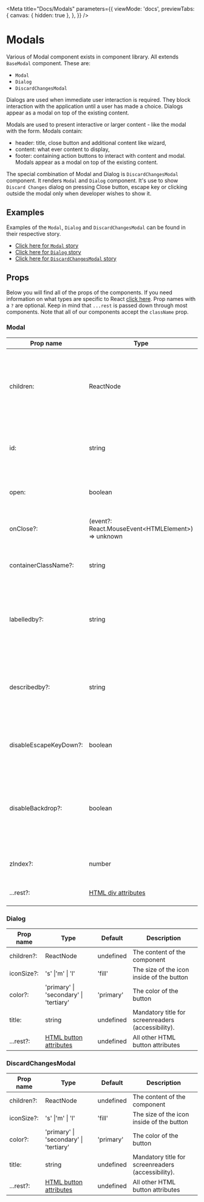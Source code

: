 
<Meta
  title="Docs/Modals"
  parameters={{
    viewMode: 'docs',
    previewTabs: {
      canvas: { hidden: true },
    },
  }}
/>

# Modals

Various of Modal component exists in component library. All extends `BaseModal` component. These are:

- `Modal`
- `Dialog`
- `DiscardChangesModal`

Dialogs are used when immediate user interaction is required.
They block interaction with the application until a user has made a choice.
Dialogs appear as a modal on top of the existing content.

Modals are used to present interactive or larger content - like the modal with the form. Modals contain:

- header: title, close button and additional content like wizard,
- content: what ever content to display,
- footer: containing action buttons to interact with content and modal.
  Modals appear as a modal on top of the existing content.

The special combination of Modal and Dialog is `DiscardChangesModal` component.
It renders `Modal` and `Dialog` component.
It's use to show `Discard Changes` dialog on pressing Close button, escape key or clicking outside the modal only when developer wishes to show it.

## Examples

Examples of the `Modal`, `Dialog` and `DiscardChangesModal` can be found in their respective story.

- [Click here for `Modal` story](/docs/stories-ui-modal)
- [Click here for `Dialog` story](/docs/stories-ui-dialog)
- [Click here for `DiscardChangesModal` story](/docs/stories-ui-discardchangesmodal)

## Props

Below you will find all of the props of the components. If you need information on what types are specific to React [click here](https://react-typescript-cheatsheet.netlify.app/docs/advanced/types_react_api/#typesreact).
Prop names with a `?` are optional. Keep in mind that `...rest` is passed down through most components. Note that all of our components accept the `className` prop.

### Modal

| Prop name              | Type                                                                        | Default   | Description                                                                                                     |
| ---------------------- | --------------------------------------------------------------------------- | --------- | --------------------------------------------------------------------------------------------------------------- |
| children:              | ReactNode                                                                   | undefined | The content of the component, usually for composing `ModalHeader`, `ModalContent` and `ModalActions` components |
| id:                    | string                                                                      | undefined | The id of modal used to specify accessibility features (`aria-*`)                                               |
| open:                  | boolean                                                                     | undefined | Determines whenever dialog should be rendered                                                                   |
| onClose?:              | (event?: React.MouseEvent&lt;HTMLElement&gt;) => unknown                    | undefined | Optional callback to be called on dialog close                                                                  |
| containerClassName?:   | string                                                                      | ''        | Optional className for inner container element                                                                  |
| labelledby?:           | string                                                                      | undefined | Optional `aria-labelledby` property. Otherwise id generated from modal id will be passed                        |
| describedby?:          | string                                                                      | undefined | Optional `aria-describedby` property. Otherwise id generated from modal id will be passed                       |
| disableEscapeKeyDown?: | boolean                                                                     | false     | Optional flag to disable closing modal by pressing Escape key                                                   |
| disableBackdrop?:      | boolean                                                                     | false     | Optional flag to disable closing modal by clicking outside of the modal (on backdrop layer)                     |
| zIndex?:               | number                                                                      | undefined | Optional zIndex property to be set                                                                              |
| ...rest?:              | [HTML div attributes](https://www.w3schools.com/tags/tag_button.asp#table1) | undefined | All other HTML div attributes                                                                                   |

### Dialog

| Prop name  | Type                                                                           | Default   | Description                                        |
| ---------- | ------------------------------------------------------------------------------ | --------- | -------------------------------------------------- |
| children?: | ReactNode                                                                      | undefined | The content of the component                       |
| iconSize?: | 's' \|'m' \| 'l'                                                               | 'fill'    | The size of the icon inside of the button          |
| color?:    | 'primary' \| 'secondary' \| 'tertiary'                                         | 'primary' | The color of the button                            |
| title:     | string                                                                         | undefined | Mandatory title for screenreaders (accessibility). |
| ...rest?:  | [HTML button attributes](https://www.w3schools.com/tags/tag_button.asp#table1) | undefined | All other HTML button attributes                   |

### DiscardChangesModal

| Prop name  | Type                                                                           | Default   | Description                                        |
| ---------- | ------------------------------------------------------------------------------ | --------- | -------------------------------------------------- |
| children?: | ReactNode                                                                      | undefined | The content of the component                       |
| iconSize?: | 's' \|'m' \| 'l'                                                               | 'fill'    | The size of the icon inside of the button          |
| color?:    | 'primary' \| 'secondary' \| 'tertiary'                                         | 'primary' | The color of the button                            |
| title:     | string                                                                         | undefined | Mandatory title for screenreaders (accessibility). |
| ...rest?:  | [HTML button attributes](https://www.w3schools.com/tags/tag_button.asp#table1) | undefined | All other HTML button attributes                   |
